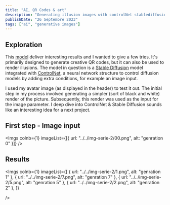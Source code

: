 ```yaml
---
title: "AI, QR Codes & art"
description: "Generating illusion images with controlNet stablediffusion model."
publishDate: "26 Septembre 2023"
tags: ["ai", "generative images"]
---
```



## Exploration

This [model](https://github.com/andreasjansson/cog-qrcode/tree/main) deliver interesting results and I wanted to give a few tries.
It's primarily designed to generate creative QR codes, but it can also be used to render illusions. The model in question is a [Stable Diffusion](https://github.com/Stability-AI/stablediffusion) model integrated with [ControlNet](https://github.com/lllyasviel/ControlNet), a neural network structure to control diffusion models by adding extra conditions, for example an image input.

I used my avatar image (as displayed in the header) to test it out. The initial step in my process involved generating a simpler (sort of black and white) render of the picture. Subsequently, this render was used as the input for the image parameter.
I deep dive into ControlNet & Stable Diffusion sounds like an interesting idea for a next project.

## First step - Image input

<Imgs colnb={1} imageList={[{ url: "../../img-serie-2/00.png", alt: "genration 0" }]} />

## Results

<Imgs
colnb={1}
	imageList={[
    	{ url: "../../img-serie-2/1.png", alt: "genration 1" },
    	{ url: "../../img-serie-2/7.png", alt: "genration 7" },
    	{ url: "../../img-serie-2/5.png", alt: "genration 5" },
		{ url: "../../img-serie-2/2.png", alt: "genration 2" },
    ]}

/>
